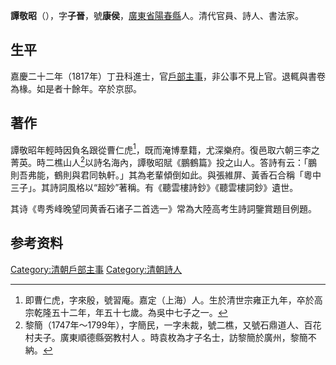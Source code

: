 '''譚敬昭'''（{{bd|1773年||1830年||Tan}}），字'''子晉'''，號'''康侯'''，[[廣東省|廣東省]][[陽春縣|陽春縣]]人。清代官員、詩人、書法家。

==生平==
嘉慶二十二年（1817年）丁丑科進士，官[[戶部|戶部]][[主事|主事]]，非公事不見上官。退輒與書卷為椽。如是者十餘年。卒於京邸。

==著作==
譚敬昭年輕時因負名跟從曹仁虎<ref>即曹仁虎，字來殷，號習庵。嘉定（上海）人。生於清世宗雍正九年，卒於高宗乾隆五十二年，年五十七歲。為吳中七子之一。</ref>，既而淹博羣籍，尤深樂府。復邑取六朝三李之菁英。時二樵山人<ref>黎簡（1747年～1799年），字簡民，一字未裁，號二樵，又號石鼎道人、百花村夫子。廣東順德縣弼教村人 。時袁枚為才子名士，訪黎簡於廣州，黎簡不納。</ref>以詩名海內，譚敬昭賦《鵬鶴篇》投之山人。答詩有云：「鵬則吾弗能，鶴則與君同執軒。」其為老輩傾倒如此。與張維屏、黃香石合稱「粵中三子」。其詩詞風格以“超妙”著稱。有《聽雲樓詩鈔》《聽雲樓詞鈔》遺世。

其诗《粤秀峰晚望同黄香石诸子二首选一》常為大陸高考生詩詞鑒賞題目例題。

== 参考资料 ==
{{reflist}}

{{嘉慶二十二年丁丑科殿試金榜}}

{{Authority control}}

{{DEFAULTSORT:Tan譚}}
[[Category:清朝戶部主事|Category:清朝戶部主事]]
[[Category:清朝詩人|Category:清朝詩人]]